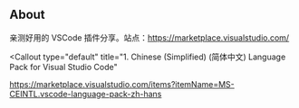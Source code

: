 
## About

亲测好用的 VSCode 插件分享。站点：https://marketplace.visualstudio.com/

>

<Callout
  type="default"
  title="1. Chinese (Simplified) (简体中文) Language Pack for Visual Studio Code"
>
  https://marketplace.visualstudio.com/items?itemName=MS-CEINTL.vscode-language-pack-zh-hans
</Callout>
